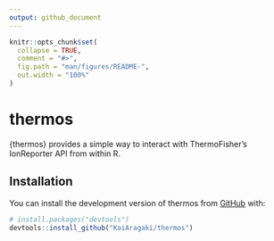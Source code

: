 ```yaml
---
output: github_document
---
```


<!-- README.md is generated from README.Rmd. Please edit that file -->

```r
knitr::opts_chunk$set(
  collapse = TRUE,
  comment = "#>",
  fig.path = "man/figures/README-",
  out.width = "100%"
)
```

# thermos

<!-- badges: start -->
<!-- badges: end -->

{thermos} provides a simple way to interact with ThermoFisher's IonReporter API from within R.

## Installation

You can install the development version of thermos from [GitHub](https://github.com/) with:

``` r
# install.packages("devtools")
devtools::install_github("KaiAragaki/thermos")
```
